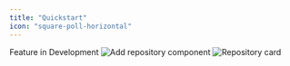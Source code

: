 ```yaml
---
title: "Quickstart"
icon: "square-poll-horizontal"
---
```


<Steps>
<Step title="Connect to your GitHub account">
<Callout icon="helmet-battle" color="#FFC107" iconType="regular">Feature in Development</Callout>
</Step>

<Step title="Add your GitHub repository">
<img 
  src="/images/add-repo.png" 
  alt="Add repository component"
  className="rounded-lg"
/>
</Step>

<Step title="Load your workflows">
<img 
  src="/images/repo-card.png" 
  alt="Repository card"
  className="rounded-lg"
/>
</Step>
</Steps>